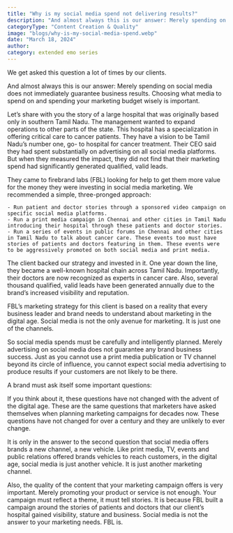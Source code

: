 ```yaml
---
title: "Why is my social media spend not delivering results?"
description: "And almost always this is our answer: Merely spending on social media does not immediately guarantee business results. Choosing what media to spend on and spending your marketing budget wisely is important."
categoryType: "Content Creation & Quality"
image: "blogs/why-is-my-social-media-spend.webp"
date: "March 18, 2024"
author:
category: extended emo series
---
```


We get asked this question a lot of times by our clients.

And almost always this is our answer: Merely spending on social media does not immediately guarantee business results. Choosing what media to spend on and spending your marketing budget wisely is important.

Let’s share with you the story of a large hospital that was originally based only in southern Tamil Nadu. The management wanted to expand operations to other parts of the state. This hospital has a specialization in offering critical care to cancer patients. They have a vision to be Tamil Nadu’s number one, go- to hospital for cancer treatment. Their CEO said they had spent substantially on advertising on all social media platforms. But when they measured the impact, they did not find that their marketing spend had significantly generated qualified, valid leads.

They came to firebrand labs (FBL) looking for help to get them more value for the money they were investing in social media marketing.
We recommended a simple, three-pronged approach:

    - Run patient and doctor stories through a sponsored video campaign on specific social media platforms.
    - Run a print media campaign in Chennai and other cities in Tamil Nadu introducing their hospital through these patients and doctor stories.
    - Run a series of events in public forums in Chennai and other cities in Tamil Nadu to talk about cancer care. These events too must have stories of patients and doctors featuring in them. These events were to be aggressively promoted on both social media and print media.

The client backed our strategy and invested in it. One year down the line, they became a well-known hospital chain across Tamil Nadu. Importantly, their doctors are now recognized as experts in cancer care. Also, several thousand qualified, valid leads have been generated annually due to the brand’s increased visibility and reputation.

FBL’s marketing strategy for this client is based on a reality that every business leader and brand needs to understand about marketing in the digital age. Social media is not the only avenue for marketing. It is just one of the channels.

So social media spends must be carefully and intelligently planned. Merely advertising on social media does not guarantee any brand business success. Just as you cannot use a print media publication or TV channel beyond its circle of influence, you cannot expect social media advertising to produce results if your customers are not likely to be there.

A brand must ask itself some important questions:

If you think about it, these questions have not changed with the advent of the digital age. These are the same questions that marketers have asked themselves when planning marketing campaigns for decades now. These questions have not changed for over a century and they are unlikely to ever change.

It is only in the answer to the second question that social media offers brands a new channel, a new vehicle. Like print media, TV, events and public relations offered brands vehicles to reach customers, in the digital age, social media is just another vehicle. It is just another marketing channel.

Also, the quality of the content that your marketing campaign offers is very important. Merely promoting your product or service is not enough. Your campaign must reflect a theme, it must tell stories. It is because FBL built a campaign around the stories of patients and doctors that our client’s hospital gained visibility, stature and business.
Social media is not the answer to your marketing needs. FBL is.
